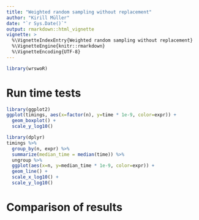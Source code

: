 ```yaml
---
title: "Weighted random sampling without replacement"
author: "Kirill Müller"
date: "`r Sys.Date()`"
output: rmarkdown::html_vignette
vignette: >
  %\VignetteIndexEntry{Weighted random sampling without replacement}
  %\VignetteEngine{knitr::rmarkdown}
  %\VignetteEncoding{UTF-8}
---
```



```r
library(wrswoR)
```

# Run time tests

```r
library(ggplot2)
ggplot(timings, aes(x=factor(n), y=time * 1e-9, color=expr)) +
  geom_boxplot() +
  scale_y_log10()

library(dplyr)
timings %>%
  group_by(n, expr) %>%
  summarize(median_time = median(time)) %>%
  ungroup %>%
  ggplot(aes(x=n, y=median_time * 1e-9, color=expr)) +
  geom_line() +
  scale_x_log10() +
  scale_y_log10()
```



# Comparison of results
